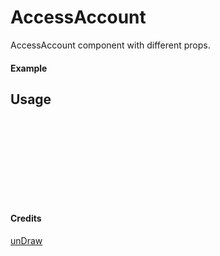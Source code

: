 
<Meta of={AccessAccount} title="unDraw/AccessAccount" />

# AccessAccount

AccessAccount component with different props.

#### Example

<Canvas of={AccessAccount.Primary} />

## Usage

```ts
import { AccessAccount } from "yadl-ui";

const Example = () => {
  return (
      <AccessAccount />
  );
};

export default Example;
```

#### Credits
[unDraw](https://undraw.co/illustrations)
